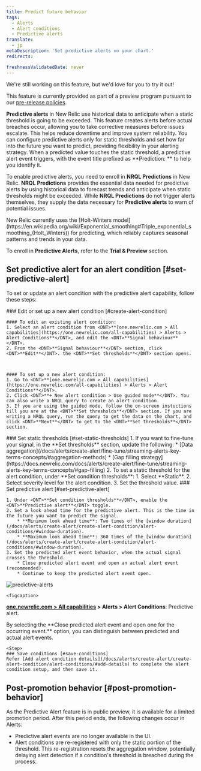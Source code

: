 ```yaml
---
title: Predict future behavior
tags:
  - Alerts
  - Alert conditions
  - Predictive alerts
translate:
  - jp
metaDescription: 'Set predictive alerts on your chart.'
redirects:

freshnessValidatedDate: never
---
```

<Callout title="preview">
  We're still working on this feature, but we'd love for you to try it out!

  This feature is currently provided as part of a preview program pursuant to our [pre-release policies](/docs/licenses/license-information/referenced-policies/new-relic-pre-release-policy).
</Callout>

<DNT>**Predictive alerts**</DNT> in New Relic use historical data to anticipate when a static threshold is going to be exceeded. This feature creates alerts before actual breaches occur, allowing you to take corrective measures before issues escalate. This helps reduce downtime and improve system reliability. You can configure predictive alerts only for static thresholds and set how far into the future you want to predict, providing flexibility in your alerting strategy. When a predicted value touches the static threshold, a predictive alert event triggers, with the event title prefixed as <DNT>**Prediction: **</DNT> to help you identify it.

To enable predictive alerts, you need to enroll in <DNT>**NRQL Predictions**</DNT> in New Relic. <DNT>**NRQL Predictions**</DNT> provides the essential data needed for predictive alerts by using historical data to forecast trends and anticipate when static thresholds might be exceeded. While <DNT>**NRQL Predictions**</DNT> do not trigger alerts themselves, they supply the data necessary for <DNT>**Predictive alerts**</DNT> to warn of potential issues.

<Callout variant="tip">
  New Relic currently uses the [Holt-Winters model](https://en.wikipedia.org/wiki/Exponential_smoothing#Triple_exponential_smoothing_(Holt_Winters)) for predicting, which reliably captures seasonal patterns and trends in your data.
</Callout>

To enroll in <DNT>**Predictive Alerts**</DNT>, refer to the **Trial & Preview** section.

## Set predictive alert for an alert condition [#set-predictive-alert]
To set or update an alert condition with the predictive alert capability, follow these steps:

<Steps>

  <Step>
    ### Edit or set up a new alert condition [#create-alert-condition]

    #### To edit an existing alert condition:
    1. Select an alert condition from <DNT>**[one.newrelic.com > All capabilities](https://one.newrelic.com/all-capabilities) > Alerts > Alert Conditions**</DNT>, and edit the <DNT>**Signal behaviour**</DNT>.
    2. From the <DNT>**Signal behaviour**</DNT> section, click <DNT>**Edit**</DNT>. the <DNT>**Set thresholds**</DNT> section opens.


    
    #### To set up a new alert condition:
    1. Go to <DNT>**[one.newrelic.com > All capabilities](https://one.newrelic.com/all-capabilities) > Alerts > Alert Conditions**</DNT>.
    2. Click <DNT>**+ New alert condition > Use guided mode**</DNT>. You can also write a NRQL query to create an alert condition.
    3. If you are using the guided mode, follow the on-screen instuctions till you are at the <DNT>**Set thresholds**</DNT> section. If you are writing a NRQL query, run the query to get the data on the chart, and click <DNT>**Next**</DNT> to get to the <DNT>**Set thresholds**</DNT> section.

  </Step>

  <Step>
    ### Set static thresholds [#set-static-thresholds]
  1. If you want to fine-tune your signal, in the <DNT>**Set thresholds**</DNT> section, update the following:
      * [Data aggregation](/docs/alerts/create-alert/fine-tune/streaming-alerts-key-terms-concepts/#aggregation-methods)
      * [Gap filling strategy](https://docs.newrelic.com/docs/alerts/create-alert/fine-tune/streaming-alerts-key-terms-concepts/#gap-filling)
  2. To set a static threshold for the alert condition, under <DNT>**Set condition thresholds**</DNT>:
      1. Select <DNT>**Static**</DNT>.
      2. Select severity level for the alert condition.
      3. Set the threshold value.

  </Step>

  <Step>
    ### Set predictive alert [#set-predictive-alert]
  
    1. Under <DNT>**Set condition thresholds**</DNT>, enable the <DNT>**Predictive alert**</DNT> toggle.
    2. Set a look ahead time for the predictive alert. This is the time in the future you want to predict the signal.
        * **Minimum look ahead time**: Two times of the [window duration](/docs/alerts/create-alert/create-alert-condition/alert-conditions/#window-duration).
        * **Maximum look ahead time**: 360 times of the [window duration](/docs/alerts/create-alert/create-alert-condition/alert-conditions/#window-duration).
    3. Set the predicted alert event behavior, when the actual signal crosses the threshold.
        * Close predicted alert event and open an actual alert event (recommended).
        * Continue to keep the predicted alert event open.

   <img
     title="predictive-alerts"
     alt="predictive-alerts"
     src="/images/predictive-alerts.webp"
   />

    <figcaption>
  <DNT>**[one.newrelic.com > All capabilities](https://one.newrelic.com/all-capabilities) > Alerts > Alert Conditions**</DNT>: Predictive alert.
</figcaption>

<Callout variant="tip">
  By selecting the <DNT>**Close predicted alert event and open one for the occurring event.**</DNT> option, you can distinguish between predicted and actual alert events.
</Callout>


  </Step>

    <Step>
    ### Save conditions [#save-conditions]
    Refer [Add alert condition details](/docs/alerts/create-alert/create-alert-condition/alert-conditions/#add-details) to complete the alert condition setup, and then save it.

  </Step>

</Steps>

## Post-promotion behavior  [#post-promotion-behavior]
As the Predictive Alert feature is in public preview, it is available for a limited promotion period. After this period ends, the following changes occur in Alerts:
* Predictive alert events are no longer available in the UI.
* Alert conditions are re-registered with only the static portion of the threshold. This re-registration resets the aggregation window, potentially delaying alert detection if a condition's threshold is breached during the process.